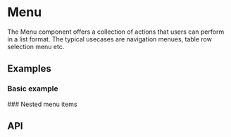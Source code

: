 
<Meta title="Docs/Components/Layers/Menu" />

# Menu
The Menu component offers a collection of actions that users can perform in a list format. The typical usecases are
navigation menues, table row selection menu etc.

## Examples
### Basic example
<Canvas sourceState="shown" of={MenuStories.Simple} />
### Nested menu items
<Canvas of={MenuStories.Nested} />

## API
<ArgTypes of={Menu} />
